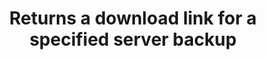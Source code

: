 ---
title: 'Returns a download link for a specified server backup'
api: 'GET /api/client/servers/eff10fb1-e18b-4c3e-973e-a2c548c7b649/backups/tutorial/download'
---